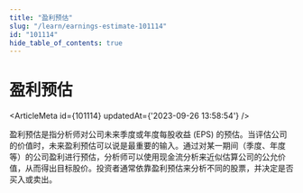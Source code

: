 ```yaml
---
title: "盈利预估"
slug: "/learn/earnings-estimate-101114"
id: "101114"
hide_table_of_contents: true
---
```



# 盈利预估

<ArticleMeta id={101114} updatedAt={'2023-09-26 13:58:54'} />
<div className='border-solid border-b border-t-0 my-4 border-[var(--ifm-color-gray-300)]' />

盈利预估是指分析师对公司未来季度或年度每股收益 (EPS) 的预估。当评估公司的价值时，未来盈利预估可以说是最重要的输入。通过对某一期间（季度、年度等）的公司盈利进行预估，分析师可以使用现金流分析来近似估算公司的公允价值，从而得出目标股价。投资者通常依靠盈利预估来分析不同的股票，并决定是否买入或卖出。
